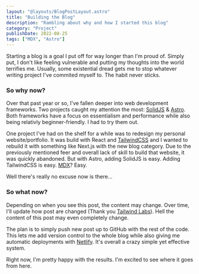 ```yaml
---
layout: "@layouts/BlogPostLayout.astro"
title: "Building the Blog"
description: "Rambling about why and how I started this blog"
category: "Project"
publishDate: 2022-08-25
tags: ["MDX", "Astro"]
---
```


Starting a blog is a goal I put off for way longer than I'm proud of.
Simply put, I don't like feeling vulnerable and putting my thoughts into the world terrifies me.
Usually, some existential dread gets me to stop whatever writing project I've commited myself to.
The habit never sticks.

### So why now?

Over that past year or so, I've fallen deeper into web development frameworks.
Two projects caught my attention the most: [SolidJS](https://www.solidjs.com/) & [Astro](https://astro.build/).
Both frameworks have a focus on essentialism and performance while also being relativly beginner-friendly.
I had to try them out.

One project I've had on the shelf for a while was to redesign my personal website/portfolio.
It was build with React and [TailwindCSS](https://tailwindcss.com/) and I wanted to rebuild it with something like Next.js with the new blog category.
Due to the previously mentioned feer and overall lack of skill to build that website, it was quickly abandoned.
But with Astro, adding SolidJS is easy.
Adding TailwindCSS is easy.
[MDX](https://mdxjs.com/)? Easy.

Well there's really no excuse now is there...

### So what now?

Depending on when you see this post, the content may change.
Over time, I'll update how post are changed (Thank you [Tailwind Labs](https://youtu.be/J0Wy359NJPM)).
Hell the content of this post may even completely change.

The plan is to simply push new post up to GitHub with the rest of the code.
This lets me add version control to the whole blog while also giving me automatic deployments with [Netlify](https://www.netlify.com/).
It's overall a crazy simple yet effective system. 

Right now, I'm pretty happy with the results.
I'm excited to see where it goes from here.